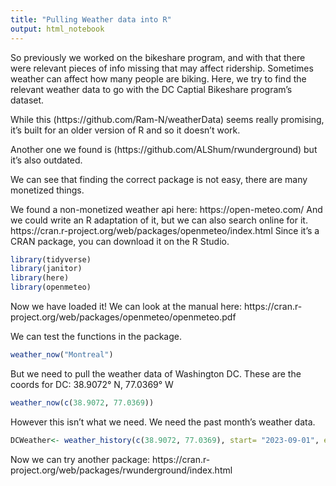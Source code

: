 ```yaml
---
title: "Pulling Weather data into R"
output: html_notebook
---
```


So previously we worked on the bikeshare program, and with that there were relevant pieces of info missing that may affect ridership. Sometimes weather can affect how many people are biking. Here, we try to find the relevant weather data to go with the DC Captial Bikeshare program's dataset.

While this (https://github.com/Ram-N/weatherData) seems really promising, it's built for an older version of R and so it doesn't work.

Another one we found is (https://github.com/ALShum/rwunderground) but it's also outdated.

We can see that finding the correct package is not easy, there are many monetized things.

We found a non-monetized weather api here: https://open-meteo.com/
And we could write an R adaptation of it, but we can also search online for it. https://cran.r-project.org/web/packages/openmeteo/index.html
Since it's a CRAN package, you can download it on the R Studio.

```r
library(tidyverse)
library(janitor)
library(here)
library(openmeteo)
```

Now we have loaded it! We can look at the manual here: https://cran.r-project.org/web/packages/openmeteo/openmeteo.pdf

We can test the functions in the package.

```r
weather_now("Montreal")
```

But we need to pull the weather data of Washington DC. These are the coords for DC: 38.9072° N, 77.0369° W

```r
weather_now(c(38.9072, 77.0369))
```

However this isn't what we need. We need the past month's weather data.

```r
DCWeather<- weather_history(c(38.9072, 77.0369), start= "2023-09-01", end= "2023-09-30", hourly = c("apparent_temperature", "windspeed_10m", "precipitation", "rain"))
```

Now we can try another package: https://cran.r-project.org/web/packages/rwunderground/index.html